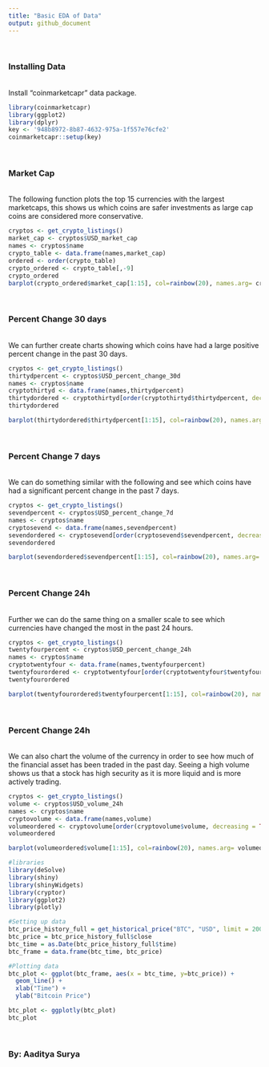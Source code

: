 ```yaml
---
title: "Basic EDA of Data"
output: github_document
---
```

<br><h3>Installing Data</h3><br>
Install "coinmarketcapr" data package.
```r
library(coinmarketcapr)
library(ggplot2)
library(dplyr)
key <- '948b8972-8b87-4632-975a-1f557e76cfe2'
coinmarketcapr::setup(key)

```


<br><h3>Market Cap</h3><br>
The following function plots the top 15 currencies with the largest marketcaps, this shows us which coins are safer investments as large cap coins are considered more conservative.
```r
cryptos <- get_crypto_listings()
market_cap <- cryptos$USD_market_cap
names <- cryptos$name
crypto_table <- data.frame(names,market_cap)
ordered <- order(crypto_table)
crypto_ordered <- crypto_table[,-9]
crypto_ordered
barplot(crypto_ordered$market_cap[1:15], col=rainbow(20), names.arg= crypto_ordered$names[1:15],las=2)

```

<br><h3>Percent Change 30 days</h3><br>
We can further create charts showing which coins have had a large positive percent change in the past 30 days.

```r
cryptos <- get_crypto_listings()
thirtydpercent <- cryptos$USD_percent_change_30d
names <- cryptos$name
cryptothirtyd <- data.frame(names,thirtydpercent)
thirtydordered <- cryptothirtyd[order(cryptothirtyd$thirtydpercent, decreasing = TRUE), ]
thirtydordered

barplot(thirtydordered$thirtydpercent[1:15], col=rainbow(20), names.arg= thirtydordered$names[1:15],las=2)
```


<br><h3>Percent Change 7 days</h3><br>
We can do something similar with the following and see which coins have had a significant percent change in the past 7 days.

```r
cryptos <- get_crypto_listings()
sevendpercent <- cryptos$USD_percent_change_7d
names <- cryptos$name
cryptosevend <- data.frame(names,sevendpercent)
sevendordered <- cryptosevend[order(cryptosevend$sevendpercent, decreasing = TRUE), ]
sevendordered

barplot(sevendordered$sevendpercent[1:15], col=rainbow(20), names.arg= sevendordered$names[1:15],las=2)
```


<br><h3>Percent Change 24h</h3><br>
Further we can do the same thing on a smaller scale to see which currencies have changed the most in the past 24 hours.

```r
cryptos <- get_crypto_listings()
twentyfourpercent <- cryptos$USD_percent_change_24h
names <- cryptos$name
cryptotwentyfour <- data.frame(names,twentyfourpercent)
twentyfourordered <- cryptotwentyfour[order(cryptotwentyfour$twentyfourpercent, decreasing = TRUE), ]
twentyfourordered

barplot(twentyfourordered$twentyfourpercent[1:15], col=rainbow(20), names.arg= twentyfourordered$names[1:15],las=2)
```

<br><h3>Percent Change 24h</h3><br>
We can also chart the volume of the currency in order to see how much of the financial asset has been traded in the past day. Seeing a high volume shows us that a stock has high security as it is more liquid and is more actively trading.

```r
cryptos <- get_crypto_listings()
volume <- cryptos$USD_volume_24h
names <- cryptos$name
cryptovolume <- data.frame(names,volume)
volumeordered <- cryptovolume[order(cryptovolume$volume, decreasing = TRUE), ]
volumeordered

barplot(volumeordered$volume[1:15], col=rainbow(20), names.arg= volumeordered$names[1:15],las=2)
```

```r
#libraries
library(deSolve)
library(shiny)
library(shinyWidgets)
library(cryptor)
library(ggplot2)
library(plotly)

#Setting up data
btc_price_history_full = get_historical_price("BTC", "USD", limit = 2000)
btc_price = btc_price_history_full$close
btc_time = as.Date(btc_price_history_full$time)
btc_frame = data.frame(btc_time, btc_price)

#Plotting data
btc_plot <- ggplot(btc_frame, aes(x = btc_time, y=btc_price)) +
  geom_line() + 
  xlab("Time") +
  ylab("Bitcoin Price")

btc_plot <- ggplotly(btc_plot)
btc_plot

```
<br><h3>By: Aaditya Surya</h3><br>